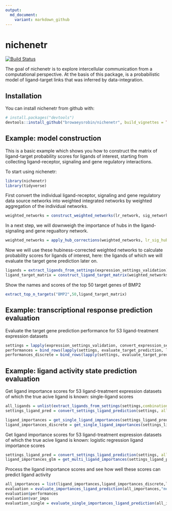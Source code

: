 ```yaml
---
output: 
  md_document:
    variant: markdown_github
---
```


<!-- README.md is generated from README.Rmd. Please edit that file -->

<!-- github markdown built using
rmarkdown::render("README.Rmd",output_format = "md_document")
-->
# nichenetr

[![Build Status](https://travis-ci.com/browaeysrobin/nichenetr.svg?token=VGtLRzaypARgyC5XCHLK&branch=master)](https://travis-ci.com/browaeysrobin/nichenetr)

The goal of nichenetr is to explore intercellular communication from a computational perspective. At the basis of this package, is a probabilistic model of ligand-target links that was inferred by data-integration.

## Installation

You can install nichenetr from github with:

```r
# install.packages("devtools")
devtools::install_github("browaeysrobin/nichenetr", build_vignettes = TRUE)
```

## Example: model construction

This is a basic example which shows you how to construct the matrix of ligand-target probability scores for ligands of interest, starting from collecting ligand-receptor, signaling and gene regulatory interactions.

To start using nichenetr: 
```r
library(nichenetr)
library(tidyverse)
```

First convert the individual ligand-receptor, signaling and gene regulatory data source networks into weighted integrated networks by weighted aggregation of the individual networks. 

```r
weighted_networks = construct_weighted_networks(lr_network, sig_network, gr_network,source_weights_df)
```

In a next step, we will downweigh the importance of hubs in the ligand-signaling and gene regualtory network.

```r
weighted_networks = apply_hub_corrections(weighted_networks, lr_sig_hub = 0.5, gr_hub = 0.5)
```
Now we will use these hubiness-corrected weighted networks to calculate probability scores for ligands of interest, here: the ligands of which we will evaluate the target gene prediction later on.
```r
ligands = extract_ligands_from_settings(expression_settings_validation)
ligand_target_matrix = construct_ligand_target_matrix(weighted_networks, ligands, algorithm = "PPR", damping_factor = 0.5)
```

Show the names and scores of the top 50 target genes of BMP2
```r
extract_top_n_targets("BMP2",50,ligand_target_matrix)
```

## Example: transcriptional response prediction evaluation

Evaluate the target gene prediction performance for 53 ligand-treatment expression datasets
```r
settings = lapply(expression_settings_validation, convert_expression_settings_evaluation)
performances = bind_rows(lapply(settings, evaluate_target_prediction, ligand_target_matrix))
performances_discrete = bind_rows(lapply(settings, evaluate_target_prediction, ligand_target_matrix %>% make_discrete_ligand_target_matrix()))
```

## Example: ligand activity state prediction evaluation

Get ligand importance scores for 53 ligand-treatment expression datasets of which the true acive ligand is known: single-ligand scores
```r
all_ligands = unlist(extract_ligands_from_settings(settings,combination = FALSE))
settings_ligand_pred = convert_settings_ligand_prediction(settings, all_ligands = all_ligands, validation = TRUE, single = TRUE)

ligand_importances = get_single_ligand_importances(settings_ligand_pred,ligand_target_matrix[,all_ligands])
ligand_importances_discrete = get_single_ligand_importances(settings_ligand_pred,ligand_target_matrix[,all_ligands] %>% make_discrete_ligand_target_matrix())

```
Get ligand importance scores for 53 ligand-treatment expression datasets of which the true acive ligand is known: logistic regression ligand importance scores
```r
settings_ligand_pred = convert_settings_ligand_prediction(settings, all_ligands = all_ligands, validation = TRUE, single = FALSE)
ligand_importances_glm = get_multi_ligand_importances(settings_ligand_pred,ligand_target_matrix[,all_ligands],algorithm = "glm",filter_genes = TRUE) %>% rename(glm_imp = importance)

```
Process the ligand importance scores and see how well these scores can predict ligand activity
```r
all_importances = list(ligand_importances,ligand_importances_discrete,ligand_importances_glm) %>% reduce(inner_join, by = c("setting","ligand","test_ligand"))
evaluation = evaluate_importances_ligand_prediction(all_importances,"median","lda",cv_number = 3, cv_repeats = 20)
evaluation$performances
evaluation$var_imps
evaluation_single = evaluate_single_importances_ligand_prediction(all_importances,normalization = "median")
```
